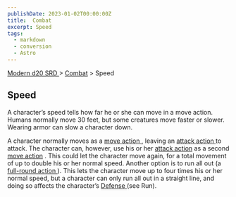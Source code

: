 ```yaml
---
publishDate: 2023-01-02T00:00:00Z
title:  Combat
excerpt: Speed
tags:
  - markdown
  - conversion
  - Astro
---
```


[ Modern d20 SRD ](/#modernD20) > [ Combat](modern-d20-srd-combat-index) > Speed

##  Speed

A character’s speed tells how far he or she can move in a move action. Humans
normally move 30 feet, but some creatures move faster or slower. Wearing armor
can slow a character down.

A character normally moves as a [ move action ](modern-d20-srd-combat-move-actions) , leaving an [ attack action ](modern-d20-srd-combat-attack-actions)
to attack. The character can, however, use his or her [ attack action](modern-d20-srd-combat-attack-actions) as a second [ move action](modern-d20-srd-combat-move-actions) . This could let the character move
again, for a total movement of up to double his or her normal speed. Another
option is to run all out (a [ full-round action ](modern-d20-srd-combat-full-round-actions) ). This lets the character move up to four times his or her
normal speed, but a character can only run all out in a straight line, and
doing so affects the character’s [ Defense ](modern-d20-srd-combat-defense)
(see Run).

